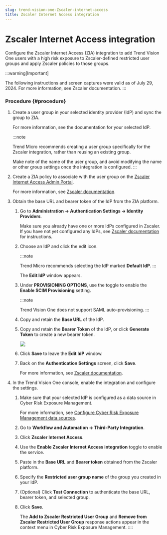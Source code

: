 ```yaml
---
slug: trend-vision-one-Zscaler-internet-access
title: Zscaler Internet Access integration
---
```

# Zscaler Internet Access integration

Configure the Zscaler Internet Access (ZIA) integration to add Trend Vision One users with a high risk exposure to Zscaler-defined restricted user groups and apply Zscaler policies to those groups.

:::warning[Important]

The following instructions and screen captures were valid as of July 29, 2024. For more information, see Zscaler documentation.
:::

### Procedure {#procedure}

1.  Create a user group in your selected identity provider (IdP) and sync the group to ZIA.

    For more information, see the documentation for your selected IdP.

    :::note

    Trend Micro recommends creating a user group specifically for the Zscaler integration, rather than reusing an existing group.

    Make note of the name of the user group, and avoid modifying the name or other group settings once the integration is configured.
    :::

2.  Create a ZIA policy to associate with the user group on the [Zscaler Internet Access Admin Portal](https://admin.zscaler.net/).

    For more information, see [Zscaler documentation](https://help.zscaler.com/zia/configuring-advanced-settings).

3.  Obtain the base URL and bearer token of the IdP from the ZIA platform.

    1.  Go to **Administration → Authentication Settings → Identity Providers**.

        Make sure you already have one or more IdPs configured in Zscaler. If you have not yet configured any IdPs, see [Zscaler documentation](https://help.zscaler.com/zia/adding-identity-providers) for instructions.

    2.  Choose an IdP and click the edit icon.

        :::note

        Trend Micro recommends selecting the IdP marked **Default IdP**.
        :::

        The **Edit IdP** window appears.

    3.  Under **PROVISIONING OPTIONS**, use the toggle to enable the **Enable SCIM Provisioning** setting.

        :::note

        Trend Vision One does not support SAML auto-provisioning.
        :::

    4.  Copy and retain the **Base URL** of the IdP.

    5.  Copy and retain the **Bearer Token** of the IdP, or click **Generate Token** to create a new bearer token.

        ![](/images/ziaProvisioning=GUID-6cb06bbc-fb51-4c16-a780-a3d26b27ba4e.webp)

    6.  Click **Save** to leave the **Edit IdP** window.

    7.  Back on the **Authentication Settings** screen, click **Save**.

        For more information, see [Zscaler documentation](https://help.zscaler.com/zia/configuring-scim).

4.  In the Trend Vision One console, enable the integration and configure the settings.

    1.  Make sure that your selected IdP is configured as a data source in Cyber Risk Exposure Management.

        For more information, see [Configure Cyber Risk Exposure Management data sources](configuring-data-sources.mdx).

    2.  Go to **Workflow and Automation → Third-Party Integration**.

    3.  Click **Zscaler Internet Access**.

    4.  Use the **Enable Zscaler Internet Access integration** toggle to enable the service.

    5.  Paste in the **Base URL** and **Bearer token** obtained from the Zscaler platform.

    6.  Specify the **Restricted user group name** of the group you created in your IdP.

    7.  (Optional) Click **Test Connection** to authenticate the base URL, bearer token, and selected group.

    8.  Click **Save**.

        The **Add to Zscaler Restricted User Group** and **Remove from Zscaler Restricted User Group** response actions appear in the context menu in Cyber Risk Exposure Management.
::::

